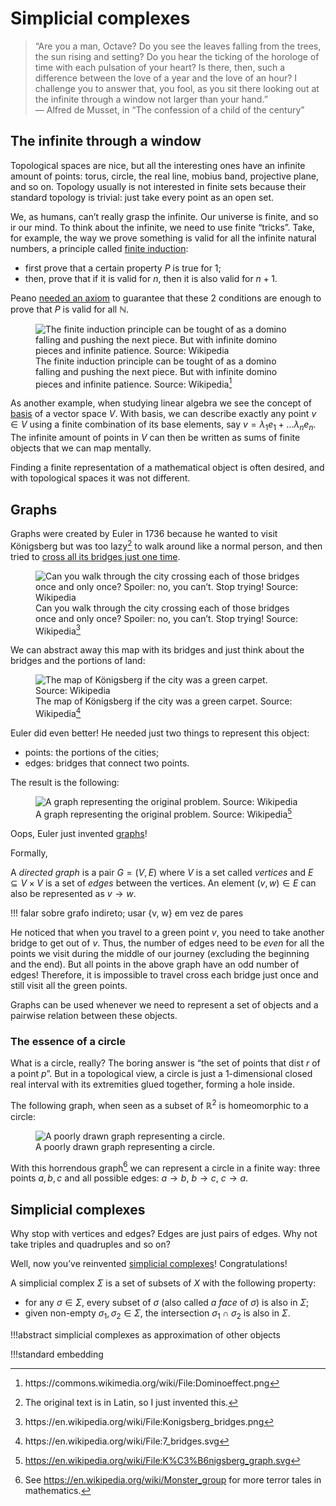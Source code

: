 # Simplicial complexes

> "Are you a man, Octave? Do you see the leaves falling from the trees, the sun rising and setting? Do you hear the ticking of the horologe of time with each pulsation of your heart? Is there, then, such a difference between the love of a year and the love of an hour? I challenge you to answer that, you fool, as you sit there looking out at the infinite through a window not larger than your hand." \
> --- Alfred de Musset, in "The confession of a child of the century"

## The infinite through a window

Topological spaces are nice, but all the interesting ones have an infinite amount of points: torus, circle, the real line, mobius band, projective plane, and so on. Topology usually is not interested in finite sets because their standard topology is trivial: just take every point as an open set.

We, as humans, can't really grasp the infinite. Our universe is finite, and so ir our mind. To think about the infinite, we need to use finite "tricks". Take, for example, the way we prove something is valid for all the infinite natural numbers, a principle called [finite induction](https://en.wikipedia.org/wiki/Mathematical_induction):

- first prove that a certain property $P$ is true for 1;
- then, prove that if it is valid for $n$, then it is also valid for $n+1$.

Peano [needed an axiom](https://en.wikipedia.org/wiki/Peano_axioms) to guarantee that these 2 conditions are enough to prove that $P$ is valid for all $\mathbb{N}$.

![The finite induction principle can be tought of as a domino falling and pushing the next piece. But with infinite domino pieces and infinite patience. Source: Wikipedia^[https://commons.wikimedia.org/wiki/File:Dominoeffect.png]](images/Dominoeffect.png)

As another example, when studying linear algebra we see the concept of [basis](https://en.wikipedia.org/wiki/Basis_(linear_algebra)) of a vector space $V$. With basis, we can describe exactly any point $v \in V$ using a finite combination of its base elements, say $v = \lambda_1 e_1 + \ldots \lambda_n e_n$. The infinite amount of points in $V$ can then be written as sums of finite objects that we can map mentally.

Finding a finite representation of a mathematical object is often desired, and with topological spaces it was not different.

## Graphs

Graphs were created by Euler in 1736 because he wanted to visit Königsberg but was too lazy^[The original text is in Latin, so I just invented this.] to walk around like a normal person, and then tried to [cross all its bridges just one time](https://en.wikipedia.org/wiki/Seven_Bridges_of_K%C3%B6nigsberg).

![Can you walk through the city crossing each of those bridges once and only once? Spoiler: no, you can't. Stop trying! Source: Wikipedia^[https://en.wikipedia.org/wiki/File:Konigsberg_bridges.png]](images/sc-bridge.png)

We can abstract away this map with its bridges and just think about the bridges and the portions of land: 

![The map of Königsberg if the city was a green carpet. Source: Wikipedia^[https://en.wikipedia.org/wiki/File:7_bridges.svg]](images/sc-bridges2.png)

Euler did even better! He needed just two things to represent this object:

- points: the portions of the cities;
- edges: bridges that connect two points.

The result is the following:

![A graph representing the original problem. Source: Wikipedia^[[https://en.wikipedia.org/wiki/File:K%C3%B6nigsberg_graph.svg]()]](images/sc-bridges3.png)

Oops, Euler just invented [graphs](https://en.wikipedia.org/wiki/Graph_(discrete_mathematics))!

Formally,

:::{#def-graphs}
A *directed graph* is a pair $G = (V, E)$ where $V$ is a set called *vertices* and $E \subseteq V \times V$ is a set of *edges* between the vertices. An element $(v, w) \in E$ can also be represented as $v \to w$. 

!!! falar sobre grafo indireto; usar {v, w} em vez de pares
:::

He noticed that when you travel to a green point $v$, you need to take another bridge to get out of $v$. Thus, the number of edges need to be *even* for all the points we visit during the middle of our journey (excluding the beginning and the end). But all points in the above graph have an odd number of edges! Therefore, it is impossible to travel cross each bridge just once and still visit all the green points.

Graphs can be used whenever we need to represent a set of objects and a pairwise relation between these objects.

### The essence of a circle

What is a circle, really? The boring answer is "the set of points that dist $r$ of a point $p$". But in a topological view, a circle is just a 1-dimensional closed real interval with its extremities glued together, forming a hole inside.

The following graph, when seen as a subset of $\mathbb{R}^2$ is homeomorphic to a circle:

![A poorly drawn graph representing a circle.](images/sc-circle.png){#fig-}

With this horrendous graph^[See [https://en.wikipedia.org/wiki/Monster_group]() for more terror tales in mathematics.] we can represent a circle in a finite way: three points $a, b, c$ and all possible edges: $a \to b$, $b \to c$, $c \to a$.

## Simplicial complexes

Why stop with vertices and edges? Edges are just pairs of edges. Why not take triples and quadruples and so on?

Well, now you've reinvented [simplicial complexes](https://en.wikipedia.org/wiki/Simplicial_complex)! Congratulations!

:::{#def-}
A simplicial complex $\Sigma$ is a set of subsets of $X$ with the following property:

- for any $\sigma \in \Sigma$, every subset of $\sigma$ (also called *a face* of $\sigma$) is also in $\Sigma$;
- given non-empty $\sigma_1, \sigma_2 \in \Sigma$, the intersection $\sigma_1 \cap \sigma_2$ is also in $\Sigma$.
:::

!!!abstract simplicial complexes as approximation of other objects

!!!standard embedding

